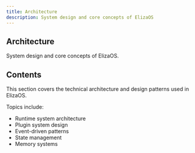 ```yaml
---
title: Architecture
description: System design and core concepts of ElizaOS
---
```


## Architecture

System design and core concepts of ElizaOS.

## Contents

This section covers the technical architecture and design patterns used in ElizaOS.

Topics include:

- Runtime system architecture
- Plugin system design
- Event-driven patterns
- State management
- Memory systems
